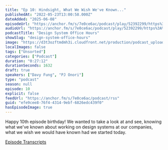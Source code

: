 ```yaml
---
title: "Ep 10: Hindsight, What We Wish We've Known..."
publishedAt: "2022-05-23T13:00:58.000Z"
dateAdded: "2025-06-08"
episodeUrl: "https://anchor.fm/s/7e0ce6ac/podcast/play/52392299/https%3A%2F%2Fd3ctxlq1ktw2nl.cloudfront.net%2Fstaging%2F2022-4-22%2F23ac0ca0-b37d-0742-2193-24e94fd1a30b.mp3"
audioUrl: "https://anchor.fm/s/7e0ce6ac/podcast/play/52392299/https%3A%2F%2Fd3ctxlq1ktw2nl.cloudfront.net%2Fstaging%2F2022-4-22%2F23ac0ca0-b37d-0742-2193-24e94fd1a30b.mp3"
podcastTitle: "Design System Office Hours"
showSlug: "design-system-office-hours"
image: "https://d3t3ozftmdmh3i.cloudfront.net/production/podcast_uploaded400/21047747/21047747-1642215507048-9713355c79203.jpg"
localImages: false
tags: ["Unsorted"]
categories: ["Podcast"]
duration: "0:27:12"
durationSeconds: 1632
draft: true
speakers: ["Davy Fung", "PJ Onori"]
type: "podcast"
season: null
episode: 10
explicit: false
feedUrl: "https://anchor.fm/s/7e0ce6ac/podcast/rss"
guid: "efe9cee8-76f4-4314-9ebf-6826edc439f0"
hasEpisodeImage: true
---
```

Happy 10th episode birthday! We wanted to take a look at and see, knowing what we've known about working on design systems at our companies, what we wish we would have known had we started today.

[Episode Transcripts](https://docs.google.com/document/d/1eBPOj7pQJBKCsc4uWlMM1XwwfTOLiK7Av_qEbwu2F_M/edit?usp=sharing)
